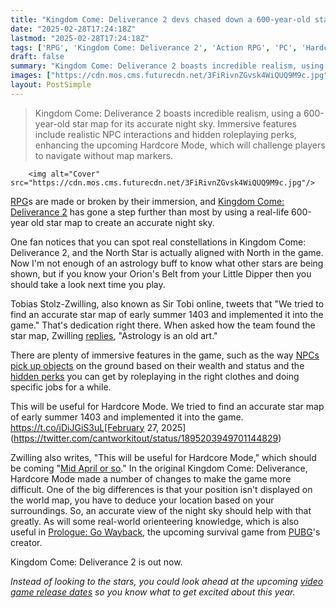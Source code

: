 ```yaml
---
title: "Kingdom Come: Deliverance 2 devs chased down a 600-year-old star map for the sake of historical accuracy and immersion, and it should 'be useful for Hardcore Mode'"
date: "2025-02-28T17:24:18Z"
lastmod: "2025-02-28T17:24:18Z"
tags: ['RPG', 'Kingdom Come: Deliverance 2', 'Action RPG', 'PC', 'Hardcore Mode', 'Survival Game', 'Prologue: Go Wayback', 'PUBG']
draft: false
summary: "Kingdom Come: Deliverance 2 boasts incredible realism, using a 600-year-old star map for its accurate night sky.  Immersive features include realistic NPC interactions and hidden roleplaying perks, enhancing the upcoming Hardcore Mode, which will challenge players to navigate without map markers."
images: ["https://cdn.mos.cms.futurecdn.net/3FiRivnZGvsk4WiQUQ9M9c.jpg"]
layout: PostSimple
---
```

> Kingdom Come: Deliverance 2 boasts incredible realism, using a 600-year-old star map for its accurate night sky.  Immersive features include realistic NPC interactions and hidden roleplaying perks, enhancing the upcoming Hardcore Mode, which will challenge players to navigate without map markers.


        <img alt="Cover" src="https://cdn.mos.cms.futurecdn.net/3FiRivnZGvsk4WiQUQ9M9c.jpg"/>
        
[<u>RPG</u>](https://www.gamesradar.com/best-rpg-games/)s are made or broken by their immersion, and [<u>Kingdom Come: Deliverance 2</u>](https://www.gamesradar.com/games/action-rpg/kingdom-come-deliverance-2-tips/) has gone a step further than most by using a real-life 600-year old star map to create an accurate night sky.

One fan notices that you can spot real constellations in Kingdom Come: Deliverance 2, and the North Star is actually aligned with North in the game. Now I'm not enough of an astrology buff to know what other stars are being shown, but if you know your Orion's Belt from your Little Dipper then you should take a look next time you play.

Tobias Stolz-Zwilling, also known as Sir Tobi online, tweets that "We tried to find an accurate star map of early summer 1403 and implemented it into the game." That's dedication right there. When asked how the team found the star map, Zwilling [<u>replies</u>](https://x.com/SirTobi28/status/1895229624898199750), "Astrology is an old art."

There are plenty of immersive features in the game, such as the way [<u>NPCs pick up objects</u>](https://www.gamesradar.com/games/rpg/kingdom-come-deliverance-2-just-got-even-better-to-me-after-watching-this-video-showing-npcs-scavenging-and-a-dev-explaining-nobles-might-ignore-cheap-items-but-beggars-will-pick-them-up/) on the ground based on their wealth and status and the [<u>hidden perks</u>](https://www.gamesradar.com/games/rpg/kingdom-come-deliverance-2-has-several-secret-skill-buffs-that-can-be-unlocked-with-pure-dedication-to-role-play-so-youd-better-hold-onto-that-blacksmiths-apron/) you can get by roleplaying in the right clothes and doing specific jobs for a while.

This will be useful for Hardcore Mode. We tried to find an accurate star map of early summer 1403 and implemented it into the game. https://t.co/jDiJGiS3uL[February 27, 2025](https://twitter.com/cantworkitout/status/1895203949701144829)

Zwilling also writes, "This will be useful for Hardcore Mode," which should be coming "[<u>Mid April or so</u>](https://x.com/SirTobi28/status/1895381796327694600)." In the original Kingdom Come: Deliverance, Hardcore Mode made a number of changes to make the game more difficult. One of the big differences is that your position isn't displayed on the world map, you have to deduce your location based on your surroundings. So, an accurate view of the night sky should help with that greatly. As will some real-world orienteering knowledge, which is also useful in [<u>Prologue: Go Wayback</u>](https://www.gamesradar.com/games/survival/the-new-survival-game-from-the-creator-of-pubg-is-an-absolutely-merciless-wilderness-experience-thats-aiming-to-be-as-hard-a-survival-game-as-you-can-make/), the upcoming survival game from [<u>PUBG</u>](https://www.gamesradar.com/playerunknowns-battlegrounds-pubg-guide-tips/)'s creator.

Kingdom Come: Deliverance 2 is out now.

*Instead of looking to the stars, you could look ahead at the upcoming *[<u><em>video game release dates</em></u>](https://www.gamesradar.com/video-game-release-dates/)* so you know what to get excited about this year.*
        